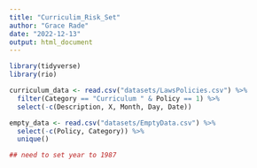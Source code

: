```yaml
---
title: "Curriculim_Risk_Set"
author: "Grace Rade"
date: "2022-12-13"
output: html_document
---
```

```r
library(tidyverse)
library(rio)

curriculum_data <- read.csv("datasets/LawsPolicies.csv") %>% 
  filter(Category == "Curriculum " & Policy == 1) %>% 
  select(-c(Description, X, Month, Day, Date))

empty_data <- read.csv("datasets/EmptyData.csv") %>% 
  select(-c(Policy, Category)) %>% 
  unique()

## need to set year to 1987
```


